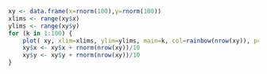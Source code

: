 ```r
xy <- data.frame(x=rnorm(100),y=rnorm(100))
xlims <- range(xy$x)
ylims <- range(xy$y)
for (k in 1:100) {
    plot( xy, xlim=xlims, ylim=ylims, main=k, col=rainbow(nrow(xy)), pch=20 )
    xy$x <- xy$x + rnorm(nrow(xy))/10
    xy$y <- xy$y + rnorm(nrow(xy))/10
}
```
